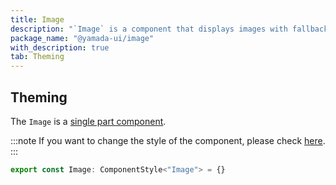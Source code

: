 ```yaml
---
title: Image
description: "`Image` is a component that displays images with fallback support."
package_name: "@yamada-ui/image"
with_description: true
tab: Theming
---
```


## Theming

The `Image` is a [single part component](/styled-system/theming/component-styles#single-part-components).

:::note
If you want to change the style of the component, please check [here](/styled-system/theming/customize-theme#changing-the-style-of-components).
:::

```ts
export const Image: ComponentStyle<"Image"> = {}
```
